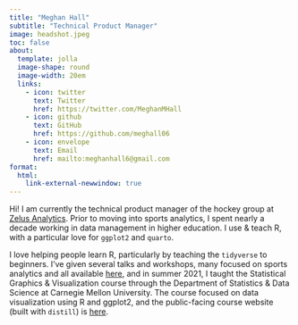 ```yaml
---
title: "Meghan Hall"
subtitle: "Technical Product Manager"
image: headshot.jpeg 
toc: false 
about: 
  template: jolla 
  image-shape: round
  image-width: 20em
  links:
    - icon: twitter
      text: Twitter
      href: https://twitter.com/MeghanMHall
    - icon: github
      text: GitHub
      href: https://github.com/meghall06
    - icon: envelope
      text: Email
      href: mailto:meghanhall6@gmail.com
format:
  html:
    link-external-newwindow: true
---
```


Hi! I am currently the technical product manager of the hockey group at [Zelus Analytics](https://zelusanalytics.com/){target="_blank"}. Prior to moving into sports analytics, I spent nearly a decade working in data management in higher education. I use & teach R, with a particular love for `ggplot2` and `quarto`.

I love helping people learn R, particularly by teaching the `tidyverse` to beginners. I've given several talks and workshops, many focused on sports analytics and all available [here](talks/index.qmd), and in summer 2021, I taught the Statistical Graphics & Visualization course through the Department of Statistics & Data Science at Carnegie Mellon University. The course focused on data visualization using R and ggplot2, and the public-facing course website (built with `distill`) is [here](https://cmu-36315.netlify.app/){target="_blank"}.